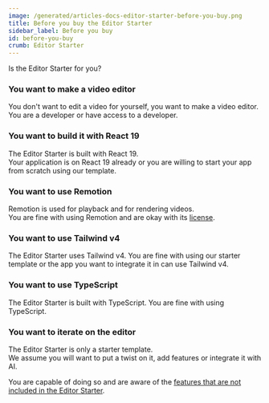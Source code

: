 ```yaml
---
image: /generated/articles-docs-editor-starter-before-you-buy.png
title: Before you buy the Editor Starter
sidebar_label: Before you buy
id: before-you-buy
crumb: Editor Starter
---
```


Is the Editor Starter for you?

### You want to make a video editor

You don't want to edit a video for yourself, you want to make a video editor.  
You are a developer or have access to a developer.

### You want to build it with React 19

The Editor Starter is built with React 19.  
Your application is on React 19 already or you are willing to start your app from scratch using our template.

### You want to use Remotion

Remotion is used for playback and for rendering videos.  
You are fine with using Remotion and are okay with its [license](/docs/license).

### You want to use Tailwind v4

The Editor Starter uses Tailwind v4.
You are fine with using our starter template or the app you want to integrate it in can use Tailwind v4.

### You want to use TypeScript

The Editor Starter is built with TypeScript.
You are fine with using TypeScript.

### You want to iterate on the editor

The Editor Starter is only a starter template.  
We assume you will want to put a twist on it, add features or integrate it with AI.

You are capable of doing so and are aware of the [features that are not included in the Editor Starter](/docs/editor-starter/features-not-included).
